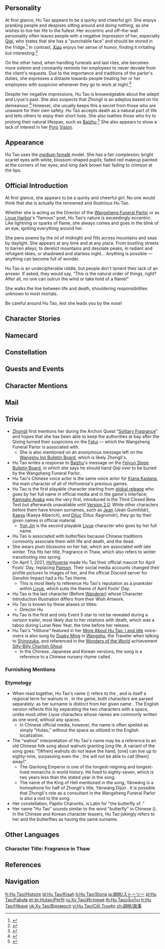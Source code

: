 {{CharacterTabs}}
{{Quote|Hu Tao is the 77th Director of the Wangsheng Funeral Parlor, a person vital to managing Liyue's funerary affairs.<br />She does her utmost to flawlessly carry out a person's last rites and preserve the world's balance of yin and yang.<br />Aside from this, she is also a talented poet whose many "masterpieces" have passed around Liyue's populace by word of mouth.|Description from the Official Website<ref>Official Genshin Impact Website: [https://genshin.hoyoverse.com/en/character/liyue?char=12 Hu Tao]</ref>}}

==Personality==
{{Quote|The 77th Director of the Wangsheng Funeral Parlor. She took over the business at a rather young age.|In-game character attributes and profile page text}}

At first glance, Hu Tao appears to be a quirky and cheerful girl. She enjoys pranking people and despises sitting around and doing nothing, as she wishes to live her life to the fullest. Her eccentric and off-the-wall personality often leaves people with a negative impression of her, especially [[Qiqi]], who states that she has a "punchable face" and should be stored in the fridge.<ref>{{Ref/CS|Qiqi|Character Stories}}</ref> In contrast, [[Xiao]] enjoys her sense of humor, finding it irritating but interesting.<ref>{{Ref/VO|Xiao|About Hu Tao}}</ref>

On the other hand, when handling funerals and last rites, she becomes more solemn and constantly reminds her employees to never deviate from the client's requests. Due to the importance and traditions of the parlor's duties, she expresses a distaste towards people treating her or her employees with suspicion whenever they go to work at night.<ref>{{Ref/VO|Hu Tao|More About Hu Tao: III}}</ref>

Despite her negative impressions, Hu Tao is knowedgeable about the adepti and Liyue's past. She also suspects that Zhongli is an adeptus based on his demeanour.<ref>{{Ref/CS|Zhongli|Character Stories}}</ref> However, she usually keeps this a secret from those who are unaware for their own safety. Hu Tao accepts death as a natural part of life and tells others to enjoy their short lives. She also loathes those who try to prolong their natural lifespan, such as [[Baizhu]].<ref>{{Ref/VO|Hu Tao|About Baizhu}}</ref> She also appears to show a lack of interest in her [[Pyro]] [[Vision]].

==Appearance==
{{See also|Plum Blossom Bouquet}}
<!-- Keep appearance section short and concise. Limit to 3-4 sentences. Outfits should be described on the outfit pages. -->
Hu Tao uses the [[:Category:Medium Female Characters|medium female]] model. She has a fair complexion; bright scarlet eyes with white, blossom-shaped pupils; faded red makeup painted at the corners of her eyes; and long dark brown hair fading to crimson at the tips.

==Official Introduction==
{{Official Introduction
|title=Look out, Hu Tao's coming through!
|link=https://www.hoyolab.com/article/214658
|character=Hu Tao
}}
{{Quote|It would be best not underestimate someone as whimsical as her. However, should you enjoy surprises, then I believe a visit is in order.|[[Zhongli]]}}

At first glance, she appears to be a quirky and cheerful girl. No one would think that she is actually the renowned and illustrious Hu Tao.

Whether she is acting as the Director of the [[Wangsheng Funeral Parlor]] or as [[Liyue Harbor]]'s "famous" poet, Hu Tao's nature is exceedingly eccentric. Like lightning or sparks of flame, she always comes and goes in the blink of an eye, igniting everything around her.

She pens poems by the oil of midnight and flits across mountains and seas by daylight. She appears at any time and at any place. From bustling streets to barren alleys, to derelict mountains and desolate peaks, in radiant and refulgent skies, or shadowed and starless night... Anything is possible &mdash; anything can become full of wonder.

Hu Tao is an undecipherable riddle, but people don't lament their lack of an answer. If asked, they would say, "This is the natural order of things, right? After all, no one can outrun the wind or take hold of a flame!"

She walks the line between life and death, shouldering responsibilities unknown to most mortals.

Be careful around Hu Tao, lest she leads you by the nose!

==Character Stories==
{{Character Story
|title1        = Character Details
|text1         = <p>The 77th Director of the Wangsheng Funeral Parlor, a young lady managing the parlor's operations. Despite her position, she's an amiable person who puts on no airs.</p><p>Her antics are as plentiful as the sand on [[Yaoguang Shoal]]. She never ceases to shock people with her countless bizarre ideas.</p><p>Hu Tao may seem like all play and no work, spending every free moment on leisure and being widely considered a laissez-faire business owner.</p><p>It is only during funeral ceremonies, when she personally leads her undertakers through lamp-lit alleys, that she shows her dignified and solemn side.</p>
|mention1      = 

|title2        = Character Story 1
|friendship2   = 2
|text2         = <p>Funeral ceremonies allow mortals to leave this world with dignity.</p><p> And Liyue's Wangsheng Funeral Parlor is said to be painting the last strokes on the scrolls of people's lives in the most respectful way.</p><p>Traditional funerals include multiple steps such as holding a wake, burial, putting up a memorial plaque... All of which are subject to strict rules.</p><p>Regardless of their social standing and level of wealth, all who depart deserve a ceremony that would do them honor. This is the Wangsheng Funeral Parlor's client service philosophy.</p><p>One would think that such a reputable organization ought to be led only by an individual of utmost learning and sagacity.</p><p>Yet the heavy mantle of the 77th Director has fallen on the shoulders of a young lady like Hu Tao.</p><p>She has got quite a reputation in Liyue. Whenever someone mentions Hu Tao, their neighbors find it extremely hard to navigate the conversation.</p><p>Although she is widely praised for her wit and shrewdness, her eccentric notions are not as welcome, as she often lets her imagination run wild.</p><p>As a three-year-old, she would read through volumes of classic texts while doing handstands. At six, she would cut classes and fall asleep in coffins. When she was eight, she started living in the parlor and learning the etiquette of funeral ceremonies...</p><p>One would never use the word "measured" to describe her behavior.</p><p>During her teenage years, Hu Tao was tasked with conducting a funeral ceremony for the first time.</p><p>The parlor's undertakers and consultants were anticipating her debut with their stomachs in knots as if they were suspended over the peaks of [[Jueyun Karst]].</p>
|mention2      = 

|title3        = Character Story 2
|friendship3   = 3
|text3         = <p>Fortunately, Hu Tao treats the parlor's operations with the utmost importance and is always looking to grow her business.</p><p>"At the Wangsheng Funeral Parlor, the living give us [[Mora]] to see the dead on their way. We have a responsibility to both parties, so we gotta make sure both sides are happy."</p><p>When it comes to the parlor's rules, Hu Tao knows them all like the back of her hand.</p><p>Each day when the parlor closes its doors, Hu Tao invites consultants from different walks of life to pass their teachings on to the undertakers.</p><p>"The funeral tradition is like science. It cannot be performed based on impressions and personal habits."</p><p>Of all the lecturers, Zhongli is the most revered one. As such, his lessons have proven to be the most effective in cultivating the competence of Wangsheng Funeral Parlor's undertakers.</p><p>Despite often being teased by Hu Tao due to his old-fashioned style, he is also the person that she trusts the most.</p><p>Apart from that, Hu Tao always instructs her undertakers to respect their clients' wishes and not insist on any particular form of funeral.</p><p>"Some clients want nothing more than a peaceful ceremony, some opt for a more lively style of event. There are also wealthier clients who would request a funeral arrangement of the most pompous kind. The services we provide have to be tailor-made according to the clients' needs."</p><p>Ever since Hu Tao took over, the parlor's operations have been solid and reliable, with ceremonies conducted so tactfully that quite a few superstitious people in Liyue have changed their attitudes towards funerals.</p><p>Even so, Hu Tao still has a tendency to wander off, disappearing as soon as her undertakers are busy listening to lectures.</p><p>The hobbies and interests of this young director are just as eccentric as her personality, and yet it is difficult to say with certainty if those activities are of a purely leisurely nature.</p><p>Hu Tao's shadow can be seen in the moonlit docks or at the highest, most precarious viewpoints in the mountains, where she's likely to take in the scenery and shape her thoughts into beautiful poetry.</p><p>She loves to roam freely at night, looking for inspiration. When it strikes her, no matter where she is, she cannot help but compose a poem on the spot.</p><p>If they are particularly lucky, the traveling merchants taking respite around the [[Huaguang Stone Forest]] can spot a mysterious girl keeping herself amused in solitude.</p><p>Hu Tao can play a four-player card game accompanied by no one for hours on end.</p><p>That said, the joys of engaging in such activities remain a mystery to all but Hu Tao herself.</p>
|mention3      = Zhongli

|title4        = Character Story 3
|friendship4   = 4
|text4         = <p>The [[Ministry of Civil Affairs]] is guarded by two life-like stone lions, a symbol of power and authority.</p><p>However, Hu Tao, who happened to be passing by the ministry building one day, saw them in a different light. At first, she examined the lions with a thoughtful look, but soon enough, her pensive face gave way to a wide smile, as she slapped them on the fore-paws.</p><p>From that moment on, Hu Tao often visited and petted the stone statues. Not only would she talk to them, but also give them pet names &mdash; Whiskers for the one on the left and Mittens for the one on the right.</p><p>On occasion, she would even bring a bucket of water and a big brush to bathe them, each move so careful and deliberate that one might think that they were her actual pets.</p><p>As it happened, another feline, a living and breathing calico cat, could be found enjoying the local delicacies in front of [[Xinyue Kiosk]], not too far from the ministry building. One day, some city folk came to play with the restaurant's favorite, providing an interesting foil for Hu Tao's peculiarities. Met with befuddled gazes of the bystanders, Hu Tao showed unwavering confidence.</p><p>"Sure, your kitty's cute, but the same can be said about my Whiskers and Mittens. Their fur might be harder, but they're still just as fluffy! Any animal that brings people joy may become a pet. And when it comes to majestic looks, your little fur-ball simply can't measure up to my lions!"</p><p>Suffice to say that this explanation was met with even greater consternation from the onlookers.</p><p>Yet the group of people shocked the most and most often by Hu Tao's antics were the ministry guards. Soft footsteps could often be heard in front of the building at around midnight. Initially, the guards suspected that it had been a thief preparing to rob officials. To their unceasing surprise, it would turn out to just be a young lady playing with the stone lions.</p><p>The guards were faced with an even bigger conundrum when, once everyone had reluctantly got used to her presence, Hu Tao discontinued her visits.</p><p>That meant that the responsibility for cleaning the statues fell on the guards' shoulders once again.</p><p>Subsequently, they decided to keep guard by the lions for many days, anticipating Hu Tao's return. Once they finally had the opportunity to ask her why she would not visit anymore, they received the most absurd of answers.</p><p>"Whiskers and Mittens are adults now and can take care of themselves! Excuse me, I'm running late for my heart-to-heart with a Statue of the Seven regarding the meaning of life!"</p>
|mention4      = 

|title5        = Character Story 4
|friendship5   = 5
|text5         = <p>Not long after her initial meeting with the little zombie, Hu Tao decided that, as her self-proclaimed true friend, she should grant Qiqi eternal peace.</p><p>Hu Tao would go on to kidnap Qiqi several times following much deliberation in every instance, including calculating the most auspicious time for the ceremony, aiming to follow the standard procedure of cremation, after which she would place Qiqi in a tomb on the outskirts of the city.</p><p>In fact, she would have succeeded already if not for Baizhu's timely interventions.</p><p>Each time the [[Bubu Pharmacy]]'s owner managed to catch up with them, Hu Tao had already had Qiqi packed in a bag, with only her head sticking out, staring in utter confusion as Hu Tao was vigorously digging a hole for the pyre.</p><p>Afterwards, Hu Tao sent Qiqi an apology letter, in which she expressed deep regret that she had not been able to lay Qiqi to rest fast enough.</p><p>In Hu Tao's eyes, Qiqi passed away a long time ago, but has been trapped in this world and cannot free herself of her eternal suffering.</p><p>Baizhu, for his part, had grown ever more relentless in his pursuit of eternal life after meeting Qiqi. This act of defiance against the cycle of life and death was unacceptable to Hu Tao.</p><p>She wanted to bury Qiqi not only out of consideration for her friend but also to restore the natural order.</p><p>But Qiqi could not disagree more, as she was afraid of death and disliked Hu Tao for her attempts.</p><p>Because the struggle between Hu Tao and her had been going on for so long, Qiqi has experienced a breakthrough. She has started to remember places where she might hide to avoid being captured by Hu Tao.</p><p>Perhaps it was due to those desperate survival efforts that Hu Tao decided to do something unusual and dig deeper into Qiqi's past.</p><p>The story of her accident and the mystery of the adepti... That series of coincidences filled Hu Tao's heart with hesitation.</p><p>Since Qiqi's will to live is so strong, she should not be forced to move on. Given the circumstances, she could only be treated as a rare exception that eludes the natural laws.</p><p>Ever since, Hu Tao's attitude towards Qiqi has changed drastically, to the point that she would pamper her.</p><p>Unfortunately, the damage has been done and Hu Tao has become Qiqi's bugbear. The little zombie may need several years more to let go of her grievances.</p>
|mention5      = Baizhu,Qiqi

|title6        = Character Story 5
|friendship6   = 6
|text6         = <p>Hu Tao is not, in fact, best known for her role as Director, but for her other great accomplishment: the creation of poetry.</p><p>She dubs herself the "versemonger of the darkest alleys," and free verse flows forth untamed from her mouth whenever she has free time to be out on the streets.</p><p>The "Hilitune" is Hu Tao's most famous work, well-loved not only by the people of the harbor, but ever on the lips of children as far as [[Qingce Village]] as well.</p><p>Hobbyists and critics alike were greatly surprised by the simple but profound originality of the "Hilitune" and its creation, and went to [[Wanwen Bookhouse]] in droves to search for the works of this great poet. Unfortunately, Hu Tao's anthologies, named "Fiddlesticks" and "Of Common Lives" respectively, have yet to be published.</p><p>[[Xingqiu]], ever immersed in books, also wanted to meet this strange person, and so chose an auspicious date to visit, bringing a gift with him.</p><p>The two hit it off immediately, and they exchanged pointers and impromptu poetry in Wangsheng's main hall &mdash; and when faced with the poetry of Xingqiu's traditional, artistic bent, Hu Tao could always return in kind with some strange and marvelous verse.</p><p>And there was meaning in the chaos, indeed, a rhythm to the bizarre that anyone could perceive, and it was catchy, too.</p><p>Thus did she "beat the old master with untrained fists," leaving Xingqiu at a loss for words.</p><p>At length, the poetic spar ended amiably, and they have been friends ever since, reading and composing poetry with one another when they have the time to meet.</p><p>Over time, [[Chongyun]], too, was pulled in to serve as an umpire, their laughter filling the streets.</p><p>The poems born from these sessions would also be recorded by bystanders.</p><p>If ever you should hear a pair of matched verses, one strict and the other playful, you are most likely to have heard one created jointly by Hu Tao and Xingqiu.</p>
|mention6      = Chongyun,Xingqiu

|title7        = Harmony Hexagram Hat
|friendship7   = 4
|text7         = <p>This hat is somewhat on the hard side, and the insignia of the Wangsheng Funeral Parlor adorns its front.</p><p>It is said that this hat was passed from the 75th Director to Hu Tao. However, that director was large, musclebound, and had a head at least two sizes larger than hers.</p><p>Ultimately, Hu Tao had to spend an entire day and night to modify the hat with her own hands such that its dimensions would fit hers. When she meets others, she tells them: this hat is magical, upholding good and repelling evil, and is a bringer of peace!</p><p>The undertakers laugh and leave it at that, but the 77th Director clearly does treasure that hat.</p><p>No matter the rain or storm, or if Hu Tao returns late covered in muck, that hat will remain spotless and clean.</p><p>The plum blossom that adorns the side of the hat is plucked from a plum tree that Hu Tao planted and grew herself.</p><p>Its creation process is as follows: pluck and air-dry, then paint, lacquer, and outline carefully before sun-drying for three days and voila &mdash; a beautiful accessory, soft to the touch and bearing a delicate fragrance.</p>
|mention7      = 

|title8        = Vision
|friendship8   = 6
|text8         = <p>This tale should begin with the funeral of Hu Tao's grandfather.</p><p>Ten days before the funeral itself, Old Hu had passed away following a bout of illness. For its 75th Director, Wangsheng Funeral Parlor held a grand funeral, in accordance with the last wishes of the old man himself, to be conducted by Hu Tao.</p><p>Only thirteen at the time, Hu Tao, who would later go on to become the Director in turn, made all the arrangements herself to the highest standard, greatly impressing the undertakers.</p><p>After the funeral, the thirteen-year-old Hu Tao grabbed her traveler's bag and crept out alone in the dead of night. In her bag were only a few rations, some water, and a means to create some light. She was headed to a mysterious and seldom-seen frontier.</p><p>Heading straight from [[Wuwang Hill]], one may arrive at the "border." It is the line that separates life and death, the secrets of which have been managed by Wangsheng Funeral Parlor for generations. According to legend, it is a place where the souls of past relatives and the spirits of those with unfulfilled aspirations linger. For Hu Tao, this journey was a chance to see her grandfather once more before he departed forever.</p><p>For two days she journeyed unceasingly before finally arriving at her destination, yet was unable to locate her grandfather upon arrival. Between the innumerable spirits she walked, but not one of them resembled the old man.</p><p>She stayed there the whole day before falling asleep in exhaustion, awakening to a night sky and heavy dew. Around her were gathered a few lone spirits, clapping and laughing:</p><p>"Silly girl, why would Old Hu be here of all places? What were you thinking, looking for your relatives here?"</p><p>Not one to be swayed so easily, Hu Tao continued to wait, day after day. Her rations gradually disappeared and her water supplies drained away, but her grandfather did not appear. In the end, it was a little old woman who came to her.</p><p>She laid eyes on the exhausted Hu Tao and smiled as she spoke: "Look at your stubbornness, you're exactly like Old Hu. It's a shame, but none of the Wangsheng Funeral Parlor Directors would ever linger here. You come from a family of plain speakers, so let me return the favor... Go back. Go back to where you came from."</p><p>The old woman bid farewell to Hu Tao, before passing over the border and into the distance. Hu Tao watched as the figure of the mysterious woman grew smaller and disappeared, as a sense of doubt tinged with relief manifested itself.</p><p>At last she came to the conclusion: her grandfather's absence was due to him having passed over the border as soon as he'd arrived, to the place where he was bound. He had been open and honest in life, leaving behind no regrets, so was it right for his departure to be framed in regretful terms?</p><p>With a smile, she set forth on the return journey.</p><p>The faraway moon had been casting a thin light on the way over but had now been replaced by the bright light of dawn. As she walked, Hu Tao thought of a saying that her grandfather had often quoted: "Live in life, die in death. Follow your heart, do what you can."</p><p>It was noon when Hu Tao arrived home. She climbed over the wall into the rear courtyard, went straight to her room, and unpacked her travel bag.</p><p>With her food and water long gone, and the rest of her belongings unpacked, the bag she had taken for empty instead contained a colorful [[Vision]]. Just when had it arrived?</p><p>As one of the few living that had dared to visit the border, perhaps Hu Tao's actions had moved some unknown god.</p><p>Perhaps this then constituted a heavenly gift... the ultimate recognition of her strength.</p>
|mention8      = Old Hu
}}

==Namecard==
{{Namecard|Hu Tao: Spirit Soother}}

==Constellation==
{{Constellation Lore|Papilio Charontis}}

==Quests and Events==
{{Quests and Events
|Three to Get Ready, and Here We Go = cinematic
}}

==Character Mentions==
{{Character Mentions}}

==Mail==
{{Mails by Category List|noheader=1}}

==Trivia==
* [[Zhongli]] first mentions her during the Archon Quest "[[Solitary Fragrance]]" and hopes that she has been able to keep the authorities at bay after the Qixing turned their suspicions on the [[Fatui]] &mdash; which the Wangsheng Funeral Parlor is associated with.
** She is also mentioned on an anonymous message left on the [[Wangshu Inn Bulletin Board#Zhongli's Message|Wangshu Inn Bulletin Board]], which is likely Zhongli's.
* Hu Tao writes a response to [[Baizhu]]'s message on the [[Feiyun Slope Bulletin Board#B|Feiyun Slope Bulletin Board]], in which she says he should hand Qiqi over to be buried by the Wangsheng Funeral Parlor.
* Hu Tao's Chinese voice actor is the same voice actor for [[w:c:honkai-impact-3rd-archives:Kiana Kaslana (K-423)|Kiana Kaslana]], the main character of all of HoYoverse's previous games.
* Hu Tao is the first playable character starting from [[Version 1.0|global release]] who goes by her full name in official media and in the game's interface; [[Kamisato Ayaka]] was the very first, introduced in the Third Closed Beta Test but afterwards unavailable until [[Version 2.0]]. While other characters before them have known surnames, such as [[Jean]] (Jean Gunnhildr), [[Kaeya]] (Kaeya Alberich), and [[Diluc]] (Diluc Ragnvindr), they go by their given names in official material.
**[[Yun Jin]] is the second playable [[Liyue]] character who goes by her full name.
*Hu Tao is associated with butterflies because Chinese traditions commonly associate them with life and death, and the dead.
* She wears plum blossoms on her hat, which are associated with late winter. This fits her title, Fragrance in Thaw, which also refers to winter transitioning into spring.
* On April 1, 2021, [[HoYoverse]] made Hu Tao their official mascot for April Fools' Day, replacing [[Paimon]]. Their social media accounts changed their profile pictures to images of her, and the official Discord server for Genshin Impact had a Hu Tao theme.
**This is most likely to reference Hu Tao's reputation as a prankster within [[Liyue]], which suits the theme of April Fools' Day.
* Hu Tao is the last character (Before [[Wanderer]]) whose Character Introduction Illustration differs from their Wish Artwork.
*Hu Tao is known by these aliases or titles:
** Director Hu
*Hu Tao is the first and only Event 5 star to not be revealed during a version trailer, most likely due to her relations with death, which was a taboo during Lunar New Year, the time before her release.
*Hu Tao's "Hilitune" featured in her [[Hu Tao/Voice-Overs|More About Hu Tao: I and idle]] voice-overs is also sung by [[Dusky Ming]] in [[Wangshu]], the Traveler when talking to [[Shinozuka]], and referenced in the [[Wonders of the World]] achievement [[Silly-Billy Churlish Ghoul]].
**In the Chinese, Japanese and Korean versions, the song is a reference to a Chinese nursery rhyme called {{Lang|Ten Rabbits|zh=十只兔子|zh_rm=shí zhī tùzi}}.

===Furnishing Mentions===
{{Character Furnishing Mentions}}

===Etymology===
* When read together, Hu Tao's name ({{zh|胡桃}}) refers to the {{w|Juglans|walnut tree}}, and is itself a regional term for walnuts in {{wt|胡桃#Synonyms|certain parts of China}}. In the game, both characters are parsed separately: as her surname {{Lang|zh=胡|zh_rm=Hú}} is distinct from her given name {{Lang|zh=桃|zh_rm=Táo|zh_tl=Peach}}. The English version reflects this by separating the two characters with a space, unlike most other Liyue characters whose names are commonly written as one word, without any spaces.
** In Chinese official media, however, the name is often spelled as simply "Hutao," without the space as utilized in the English localization.
* The "walnut" interpretation of Hu Tao's name may be a reference to an old Chinese folk song about walnuts granting long life. A variant of the song goes: "[When] walnuts do not leave the hand, [one] can live up to eighty-nine, surpassing even the {{w|Qianlong Emperor}}; the {{w|Yama_(Buddhism)|King of Hell}} will not be able to call [them] away!" {{Lang|zh=核桃不离手，能活八十九，超过乾隆爷，阎王叫不走！|zh_rm=Hétáo bù líshǒu, néng huó bāshíjiǔ, chāoguò Qiánlóng-yé, Yánwáng jiào bù zóu!}}.
** The Qianlong Emperor is one of the longest-reigning and longest-lived monarchs in world history. He lived to eighty-seven, which is two years less than the stated year in the song.
** The name of the King of Hell mentioned in the song, Yánwáng {{Lang|zh=阎王}} is a homophone for half of Zhongli's title, Yánwáng Dìjūn {{Lang|zh=岩王帝君|zh_tl=Rex Lapis}}. It is possible that Zhongli's role as a consultant in the Wangsheng Funeral Parlor is also a nod to the song.
* Her constellation, Papilio Charontis, is Latin for "the butterfly of {{w|Charon}}."
* Her name "Hu Tao" sounds similar to the word "butterfly" in Chinese ({{zh|蝴蝶|rm=húdié}}). In the Chinese and Korean character teasers, Hu Tao jokingly refers to her and the butterflies as having the same surname.

==Other Languages==
===Character Title: Fragrance in Thaw===
{{Other Languages
|en      = Fragrance in Thaw
|zhs     = 雪霁梅香
|zhs_rm  = Xuějì Méixiāng
|zht     = 雪霽梅香
|zht_rm  = Xuějì Méixiāng
|zh_tl   = The Fragrance of After-Snow Plum Blossoms
|ja      = 雪晴梅香
|ja_rm   = Setsusei Baikou{{Assumed}}
|ja_tl   = The Scent of Plum Blossoms After Snow
|ko      = 눈 그친 뒤의 {{tt|매화향|梅花香}}
|ko_rm   = Nun Geuchin Dwi-ui Maehwahyang
|ko_tl   = Fragrance of an Apricot Flower After Snow
|es      = La Guía del Más Allá
|es_tl   = The Guide to the Afterlife
|fr      = Fragrance nivale
|fr_tl   = Nival Fragrance
|ru      = Весенний аромат
|ru_tl   = Spring Aroma
|th      = กลิ่นหอมของลูกพลัม
|th_rm   = 
|th_tl   = Fragrant Scent of Plums
|vi      = Tuyết Tễ Mai Hương
|vi_tl   = 
|de      = Pflaumenduft bei Tauwetter
|de_tl   = Plum Fragrance in Thaw
|id      = Fragrance in Thaw
|pt      = Fragrância de Ameixa Descongelada
|pt_tl   = Defrosted Plum Fragrance
|tr      = Buz Kokusu
|tr_tl   = 
|it      = Fragranza del disgelo
|it_tl   = Fragrance of the Thaw
}}

==References==
{{Reflist|2}}

==Navigation==
{{Character Navbox|link type=lore}}

[[fr:Hu Tao/Histoire]]
[[id:Hu Tao/Kisah]]
[[it:Hu Tao/Storia]]
[[ja:胡桃/ストーリー]]
[[pl:Hu Tao/Fabuła]]
[[pt-br:Hutao/Perfil]]
[[ru:Ху Тао/История]]
[[th:Hu Tao/เนื้อเรื่อง]]
[[tr:Hu Tao/Hikaye]]
[[uk:Ху Тао/Відомості]]
[[vi:Hu Tao/Cốt Truyện]]
[[zh:胡桃/故事]]